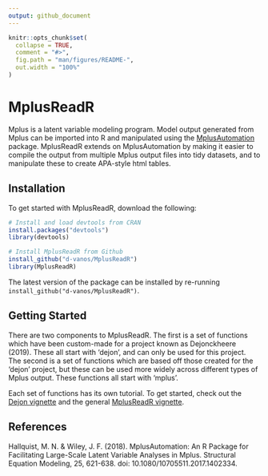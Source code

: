 ```yaml
---
output: github_document
---
```


<!-- README.md is generated from README.Rmd. Please edit that file -->

```r
knitr::opts_chunk$set(
  collapse = TRUE,
  comment = "#>",
  fig.path = "man/figures/README-",
  out.width = "100%"
)
```

# MplusReadR

Mplus is a latent variable modeling program. Model output generated from Mplus can be imported into R and manipulated using the [MplusAutomation](https://cran.r-project.org/web/packages/MplusAutomation/index.html) package. MplusReadR extends on MplusAutomation by making it easier 
to compile the output from multiple Mplus output files into tidy datasets, and to manipulate these to create APA-style html tables. 

## Installation
To get started with MplusReadR, download the following: 
```R
# Install and load devtools from CRAN 
install.packages("devtools")
library(devtools)

# Install MplusReadR from Github 
install_github("d-vanos/MplusReadR")
library(MplusReadR)
```
The latest version of the package can be installed by re-running `install_github("d-vanos/MplusReadR")`. 

## Getting Started 
There are two components to MplusReadR. The first is a set of functions which have been custom-made for a project known as Dejonckheere (2019). These all start with 'dejon', and can only be used for this project. The second is a set of functions which are based off those created for the 'dejon' project, but these can be used more widely across different types of Mplus output. These functions all start with 'mplus'. 

Each set of functions has its own tutorial. To get started, check out the [Dejon vignette](https://d-vanos.github.io/MplusReadR/articles/Dejon-vignette.html) and the general [MplusReadR vignette](https://d-vanos.github.io/MplusReadR/articles/MplusReadR-vignette.html). 


## References
Hallquist, M. N. & Wiley, J. F. (2018). MplusAutomation: An R Package for Facilitating Large-Scale Latent Variable Analyses in Mplus. Structural Equation Modeling, 25, 621-638. doi: 10.1080/10705511.2017.1402334.



